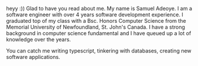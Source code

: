 heyy :)) Glad to have you read about me. My name is Samuel Adeoye. I am a software engineer with over 4 years software development experience.
I graduated top of my class with a Bsc. Honors Computer Science from the Memorial University of Newfoundland, St. John's Canada.
I have a strong background in computer science fundamental and I have queued up a lot of knowledge over the years.

You can catch me writing typescript, tinkering with databases, creating new software applications.
